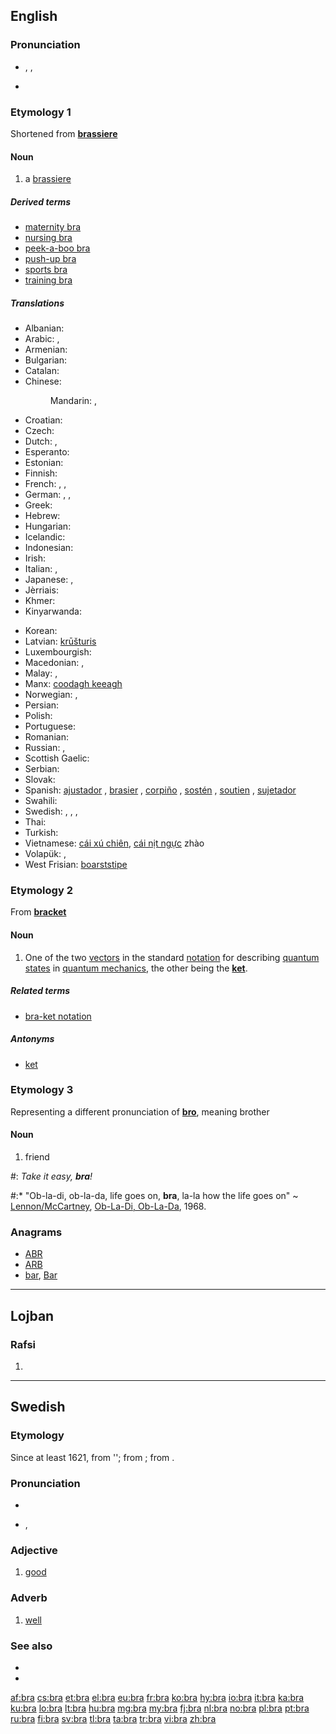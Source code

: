 {{see also|brà|brá}}

==English==

===Pronunciation===
* {{enPR|brä}}, {{IPA|/brɑː/}}, {{X-SAMPA|/brA:/}}
* {{rhymes|ɑː}}

===Etymology 1===
Shortened from '''[[brassiere]]'''

====Noun====
{{wikipedia|Brassiere}}
{{en-noun}}

# a [[brassiere]]

=====Derived terms=====
* [[maternity bra]]
* [[nursing bra]]
* [[peek-a-boo bra]]
* [[push-up bra]]
* [[sports bra]]
* [[training bra]]

=====Translations=====
{{trans-top|brassiere}}
* Albanian: {{t-|sq|gjimbajtëse|f|xs=Albanian}}
* Arabic: {{t|ar|حمالة صدر|f|tr=Hammaala Sadr}},  {{t|ar|مشد صدر|m|tr=míshadd Sadr}}
* Armenian: {{t-|hy|կրծկալ|tr=krtskal}}
* Bulgarian: {{t-|bg|сутиен|m|tr=sutien}}
* Catalan: {{t|ca|sostenidor|m}}
* Chinese:
*: Mandarin: {{t|cmn|奶罩|tr=nǎizhào|sc=Hani}},  {{t-|cmn|胸罩|tr=xiōngzhào|sc=Hani}}
* Croatian: {{t-|hr|grudnjak}}
* Czech: {{t+|cs|podprsenka|f}}
* Dutch: {{t+|nl|bustehouder|m}},  {{t+|nl|beha|m}}
* Esperanto: {{t-|eo|mamzono|xs=Esperanto}}<!--this belongs in the entry for the Esperanto word, not here: (literally: breast belt)-->
* Estonian: {{t+|et|rinnahoidja}}
* Finnish: {{t+|fi|rintaliivit|p}}
* French: {{t+|fr|soutien-gorge|m}}, {{qualifier|popular}} {{t|fr|soutif}}, {{qualifier|dated}} {{t|fr|brassière|f}}
* German: {{t+|de|Büstenhalter|m}}, {{qualifier|abbreviation}}  {{t+|de|BH|m}},{{qualifier|colloquial}} {{t|de|Busenhalter|m}}
* Greek: {{t+|el|στηθόδεσμος|m|stithódesmos}}
* Hebrew: {{t|he|חזייה|f|tr=khaziyá}}
* Hungarian: {{t+|hu|melltartó}}
* Icelandic: {{t|is|brjóstahaldari}}
* Indonesian: {{t-|id|kutang|xs=Indonesian}}
* Irish: {{t+|ga|cíochbheart|m|xs=Irish}}
* Italian: {{t+|it|reggiseno|m}},  {{t+|it|reggipetto|m}}
* Japanese: {{t-|ja|ブラ|tr=bura}}, {{t-|ja|ブラジャー|tr=burajā}}
* Jèrriais: {{tø|roa-jer|brâssiéthe|f}}
* Khmer: {{t-|km|ឤវទនាប់|tr=aow dtroh-noep|xs=Khmer}}
* Kinyarwanda: {{t-|rw|isutiye|xs=Kinyarwanda}}
{{trans-mid}}
* Korean: {{t-|ko|브래지어|tr=beuraejieo|sc=Hang}}
* Latvian: [[krūšturis]]
* Luxembourgish: {{t|lb|Soutien|m}}
* Macedonian: {{t|mk|градник|m|tr=grádnik}},  {{t|mk|прслук|m|tr=p'rsluk}}
* Malay: {{t+|ms|bra}}, {{t+|ms|coli}}
* Manx: [[coodagh keeagh]]
* Norwegian: {{t|no|brystholder}}, {{t|no|bysteholder}}
* Persian: {{t+|fa|پستان بند|tr=pestan band|xs=Persian}}
* Polish: {{t+|pl|biustonosz|m}}
* Portuguese: {{t+|pt|sutiã|m}}
* Romanian: {{t+|ro|sutien|n}}
* Russian: {{t+|ru|бюстгальтер|m|tr=bjustgál’ter}}, {{t+|ru|лифчик|m|tr=lífčik}}
* Scottish Gaelic: {{t|gd|uchd-aodach|m}}
* Serbian: {{t|sr|грудњак|m|tr=grudnjak|sc=Cyrl}}
* Slovak: {{t-|sk|podprsenka|f}}
* Spanish: [[ajustador]] {{m}} {{qualifier|Cuba}}, [[brasier]] {{m}} {{qualifier|Central America|Colombia|Dominican Republic|Mexico|Puerto Rico}}, [[corpiño]] {{m}} {{qualifier|Argentina|Paraguay|Uruguay}}, [[sostén]] {{m}} {{qualifier|now especially Bolivia|Chile|Ecuador|Venezuela}},  [[soutien]] {{m}} {{qualifier|Uruguay}}, [[sujetador]] {{m}} {{qualifier|Spain}}
* Swahili: {{t+|sw|sindiria|xs=Swahili}}
* Swedish: {{t+|sv|behå}}, {{t|sv|bh|c}}, {{t|sv|bysthållare}}, {{t|sv|brösthållare}}
* Thai: {{t-|th|เครื่องยกทรง|tr=kheerìì'ongyôkthrong}}
* Turkish: {{t-|tr|sütyen}}
* Vietnamese: [[cái xú chiên]], [[cái nịt ngực]] zhào
* Volapük: {{t|vo|dögipolian }}, {{t|vo|dögistütian}}
* West Frisian: [[boarststipe]]
{{trans-bottom}}

===Etymology 2===
From '''[[bracket]]'''

====Noun====
{{wikipedia|Bra-ket_notation}}
{{en-noun}}

# {{physics}} One of the two [[vector]]s in the standard [[notation]] for describing [[quantum state]]s in [[quantum mechanics]], the other being the '''[[ket]]'''.

=====Related terms=====
* [[bra-ket notation]]

=====Antonyms=====
* [[ket]]

===Etymology 3===
Representing a different pronunciation of '''[[bro]]''', meaning brother

====Noun====
{{en-noun}}

# {{slang}} friend<!--, used in lieu of the cockney or Australian "mate", also thought to be another way of saying of "bro," which is short for brother-->
<!--One (grammatically correct) example is sufficient: #: ''Wha'ppening '''bra'''?''-->
#: ''Take it easy, '''bra'''!''
#:* "Ob-la-di, ob-la-da, life goes on, '''bra''', la-la how the life goes on" ~ [[w:Lennon/McCartney|Lennon/McCartney]], [[w:Ob-La-Di,_Ob-La-Da|Ob-La-Di, Ob-La-Da]], 1968.

===Anagrams===
* [[ABR#English|ABR]]
* [[ARB#English|ARB]]
* [[bar#English|bar]], [[Bar#English|Bar]]

----

==Lojban==

===Rafsi===
{{jbo-rafsi}}

# {{rafsi of|barda}}

----

==Swedish==

===Etymology===
Since at least 1621, from ''{{term|braf||good, brave|lang=sv}}; from {{etyl|de|sv}} {{term|brav|lang=de}}; from {{etyl|fr|sv}} {{term|brave|lang=fr}}.

===Pronunciation===
* {{audio|Sv-bra.ogg|audio}}
* {{IPA|/brɑː/|lang=sv}}, {{X-SAMPA|/brA:/}}

===Adjective===
{{sv-adj|bättre|bäst}}

# [[good]]

===Adverb===
{{sv-adv|bättre|bäst}}

# [[well]]

===See also===
* {{l|sv|väl}}
* {{l|sv|god}}

[[af:bra]]
[[cs:bra]]
[[et:bra]]
[[el:bra]]
[[eu:bra]]
[[fr:bra]]
[[ko:bra]]
[[hy:bra]]
[[io:bra]]
[[it:bra]]
[[ka:bra]]
[[ku:bra]]
[[lo:bra]]
[[lt:bra]]
[[hu:bra]]
[[mg:bra]]
[[my:bra]]
[[fj:bra]]
[[nl:bra]]
[[no:bra]]
[[pl:bra]]
[[pt:bra]]
[[ru:bra]]
[[fi:bra]]
[[sv:bra]]
[[tl:bra]]
[[ta:bra]]
[[tr:bra]]
[[vi:bra]]
[[zh:bra]]